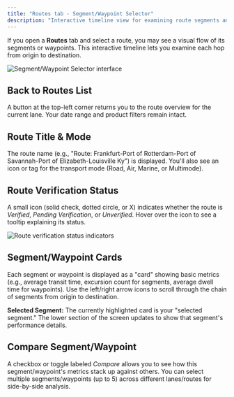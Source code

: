 ```yaml
---
title: "Routes tab - Segment/Waypoint Selector"
description: "Interactive timeline view for examining route segments and waypoints."
---
```


If you open a **Routes** tab and select a route, you may see a visual flow of its segments or waypoints. This interactive timeline lets you examine each hop from origin to destination.

![Segment/Waypoint Selector interface](/n15.png)

## Back to Routes List

A button at the top-left corner returns you to the route overview for the current lane. Your date range and product filters remain intact.

## Route Title & Mode

The route name (e.g., "Route: Frankfurt-Port of Rotterdam-Port of Savannah-Port of Elizabeth-Louisville Ky") is displayed. You'll also see an icon or tag for the transport mode (Road, Air, Marine, or Multimode).

## Route Verification Status

A small icon (solid check, dotted circle, or X) indicates whether the route is *Verified*, *Pending Verification*, or *Unverified*. Hover over the icon to see a tooltip explaining its status.

![Route verification status indicators](/n16.png)

## Segment/Waypoint Cards

Each segment or waypoint is displayed as a "card" showing basic metrics (e.g., average transit time, excursion count for segments, average dwell time for waypoints). Use the left/right arrow icons to scroll through the chain of segments from origin to destination.

**Selected Segment:** The currently highlighted card is your "selected segment." The lower section of the screen updates to show that segment's performance details.

## Compare Segment/Waypoint

A checkbox or toggle labeled *Compare* allows you to see how this segment/waypoint's metrics stack up against others. You can select multiple segments/waypoints (up to 5) across different lanes/routes for side-by-side analysis.
